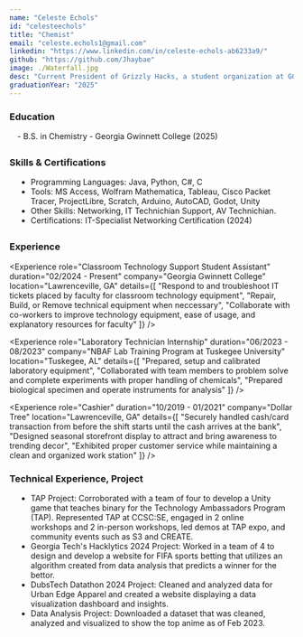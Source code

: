```yaml
---
name: "Celeste Echols"
id: "celesteechols"
title: "Chemist"
email: "celeste.echols1@gmail.com"
linkedin: "https://www.linkedin.com/in/celeste-echols-ab6233a9/"
github: "https://github.com/Jhaybae"
image: ./Waterfall.jpg
desc: "Current President of Grizzly Hacks, a student organization at GGC that is focused on increasing students knowledge of hackathons and technology. I helped develop Pixel Arcade with my team Pixel8 for TAP in Fall 2024. I enjoy learning, gaming, and playing sports. I am a curious and detail-oriented person. "
graduationYear: "2025"
---
```


### Education
<div style="margin-left:1em; margin-bottom:2em">
- B.S. in Chemistry - Georgia Gwinnett College (2025)
</div>

### Skills & Certifications
<ul style="list-style-type: disc;width: 90%; margin-left:1em; margin-bottom:2em">
  <li> Programming Languages: Java, Python, C#, C </li>
  <li> Tools: MS Access, Wolfram Mathematica, Tableau, Cisco Packet Tracer, ProjectLibre, Scratch, Arduino, AutoCAD, Godot, Unity</li>
  <li>Other Skills: Networking, IT Technichian Support, AV Technichian.</li>
  <li>Certifications: IT-Specialist Networking Certification (2024)</li>
</ul>

### Experience
<Experience 
  role="Classroom Technology Support Student Assistant" 
  duration="02/2024 - Present" 
  company="Georgia Gwinnett College" 
  location="Lawrenceville, GA"
  details={[
    "Respond to and troubleshoot IT tickets placed by faculty for classroom technology equipment", 
    "Repair, Build, or Remove technical equipment when neccessary",
    "Collaborate with co-workers to improve technology equipment, ease of usage, and explanatory resources for faculty"
  ]}
/>

<Experience 
  role="Laboratory Technician Internship" 
  duration="06/2023 - 08/2023" 
  company="NBAF Lab Training Program at Tuskegee University" 
  location="Tuskegee, AL"
  details={[
    "Prepared, setup and calibrated laboratory equipment",
    "Collaborated with team members to problem solve and complete experiments with proper handling of chemicals",
    "Prepared biological specimen and operate instruments for analysis"
  ]}
/>

<Experience 
  role="Cashier" 
  duration="10/2019 - 01/2021" 
  company="Dollar Tree" 
  location="Lawrenceville, GA"
  details={[
    "Securely handled cash/card transaction from before the shift starts until the cash arrives at the bank",
    "Designed seasonal storefront display to attract and bring awareness to trending decor",
    "Exhibited proper customer service while maintaining a clean and organized work station"
  ]}
/>

### Technical Experience, Project
<ul style="list-style-type: disc;width: 90%; margin-bottom: 2em; margin-left:1em">
<li>TAP Project: Corroborated with a team of four to develop a Unity game that teaches binary for the Technology Ambassadors Program (TAP). Represented TAP at CCSC:SE, engaged in 2 online workshops and 2 in-person workshops, led demos at TAP expo, and community events such as S3 and CREATE.</li>
<li>Georgia Tech's Hacklytics 2024 Project: Worked in a team of 4 to design and develop a website for FIFA sports betting that utilizes an algorithm created from data analysis that predicts a winner for the bettor.</li>
<li>DubsTech Datathon 2024 Project: Cleaned and analyzed data for Urban Edge Apparel and created a website displaying a data visualization dashboard and insights.</li>
<li>Data Analysis Project: Downloaded a dataset that was cleaned, analyzed and visualized to show the top anime as of Feb 2023.</li>
</ul>
